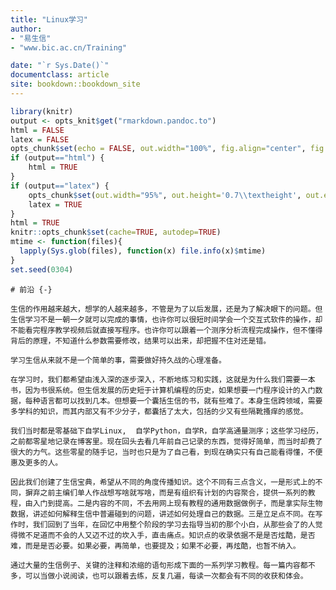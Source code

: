 ```yaml
--- 
title: "Linux学习"
author: 
- "易生信"
- "www.bic.ac.cn/Training"

date: "`r Sys.Date()`"
documentclass: article
site: bookdown::bookdown_site
---
```


```r
library(knitr)
output <- opts_knit$get("rmarkdown.pandoc.to")
html = FALSE
latex = FALSE
opts_chunk$set(echo = FALSE, out.width="100%", fig.align="center", fig.show="hold", warning=FALSE, message=FALSE)
if (output=="html") {
	html = TRUE
}
if (output=="latex") {
	opts_chunk$set(out.width="95%", out.height='0.7\\textheight', out.extra='keepaspectratio=true', fig.pos='H')
	latex = TRUE
}
html = TRUE
knitr::opts_chunk$set(cache=TRUE, autodep=TRUE)
mtime <- function(files){
  lapply(Sys.glob(files), function(x) file.info(x)$mtime)
}
set.seed(0304)
```

```asis

# 前沿 {-}

生信的作用越来越大，想学的人越来越多，不管是为了以后发展，还是为了解决眼下的问题。但生信学习不是一朝一夕就可以完成的事情，也许你可以很短时间学会一个交互式软件的操作，却不能看完程序教学视频后就直接写程序。也许你可以跟着一个测序分析流程完成操作，但不懂得背后的原理，不知道什么参数需要修改，结果可以出来，却把握不住对还是错。

学习生信从来就不是一个简单的事，需要做好持久战的心理准备。

在学习时，我们都希望由浅入深的逐步深入，不断地练习和实践，这就是为什么我们需要一本书，因为书很系统。但生信发展的历史短于计算机编程的历史，如果想要一门程序设计的入门数据，每种语言都可以找到几本。但想要一个囊括生信的书，就有些难了。本身生信跨领域，需要多学科的知识，而其内部又有不少分子，都囊括了太大，包括的少又有些隔靴搔痒的感觉。

我们当时都是零基础下自学Linux,  自学Python，自学R，自学高通量测序；这些学习经历，之前都零星地记录在博客里。现在回头去看几年前自己记录的东西，觉得好简单，而当时却费了很大的力气。这些零星的随手记，当时也只是为了自己看，到现在确实只有自己能看得懂，不便惠及更多的人。

因此我们创建了生信宝典，希望从不同的角度传播知识。这个不同有三点含义，一是形式上的不同，摒弃之前主编们单人作战想写啥就写啥，而是有组织有计划的内容聚合，提供一系列的教程，由入门到提高。二是内容的不同，不去用网上现有教程的通用数据做例子，而是拿实际生物数据，讲述如何解释生信中普遍碰到的问题，讲述如何处理自己的数据。三是立足点不同。在写作时，我们回到了当年，在回忆中用整个阶段的学习去指导当初的那个小白，从那些会了的人觉得微不足道而不会的人又迈不过的坎入手，直击痛点。知识点的收录依据不是是否炫酷，是否难，而是是否必要。如果必要，再简单，也要提及；如果不必要，再炫酷，也暂不纳入。

通过大量的生信例子、关键的注释和浓缩的语句形成下面的一系列学习教程。每一篇内容都不多，可以当做小说阅读，也可以跟着去练，反复几遍，每读一次都会有不同的收获和体会。


```


